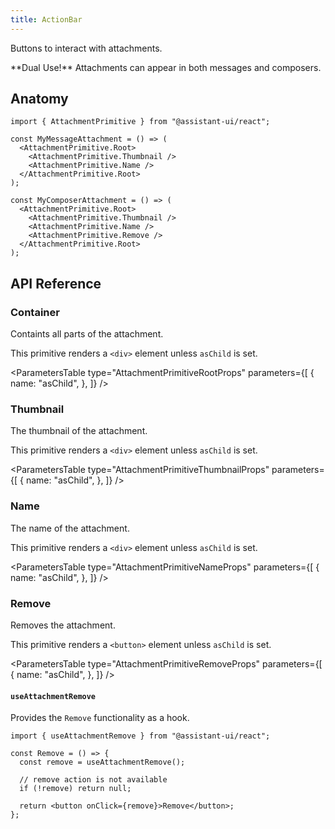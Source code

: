 ```yaml
---
title: ActionBar
---
```


Buttons to interact with attachments.


<Callout>
  **Dual Use!** Attachments can appear in both messages and composers.
</Callout>

## Anatomy

```tsx
import { AttachmentPrimitive } from "@assistant-ui/react";

const MyMessageAttachment = () => (
  <AttachmentPrimitive.Root>
    <AttachmentPrimitive.Thumbnail />
    <AttachmentPrimitive.Name />
  </AttachmentPrimitive.Root>
);

const MyComposerAttachment = () => (
  <AttachmentPrimitive.Root>
    <AttachmentPrimitive.Thumbnail />
    <AttachmentPrimitive.Name />
    <AttachmentPrimitive.Remove />
  </AttachmentPrimitive.Root>
);
```

## API Reference

### Container

Containts all parts of the attachment.

This primitive renders a `<div>` element unless `asChild` is set.

<ParametersTable
  type="AttachmentPrimitiveRootProps"
  parameters={[
    {
      name: "asChild",
    },
  ]}
/>

### Thumbnail

The thumbnail of the attachment.

This primitive renders a `<div>` element unless `asChild` is set.

<ParametersTable
  type="AttachmentPrimitiveThumbnailProps"
  parameters={[
    {
      name: "asChild",
    },
  ]}
/>

### Name

The name of the attachment.

This primitive renders a `<div>` element unless `asChild` is set.

<ParametersTable
  type="AttachmentPrimitiveNameProps"
  parameters={[
    {
      name: "asChild",
    },
  ]}
/>

### Remove

Removes the attachment.

This primitive renders a `<button>` element unless `asChild` is set.

<ParametersTable
  type="AttachmentPrimitiveRemoveProps"
  parameters={[
    {
      name: "asChild",
    },
  ]}
/>

#### `useAttachmentRemove`

Provides the `Remove` functionality as a hook.

```tsx
import { useAttachmentRemove } from "@assistant-ui/react";

const Remove = () => {
  const remove = useAttachmentRemove();

  // remove action is not available
  if (!remove) return null;

  return <button onClick={remove}>Remove</button>;
};
```
